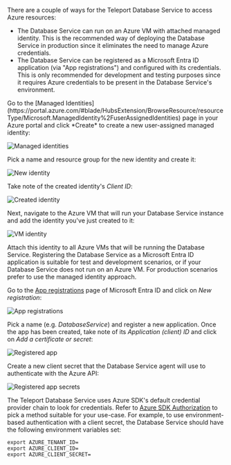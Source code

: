 There are a couple of ways for the Teleport Database Service to access Azure
resources:

- The Database Service can run on an Azure VM with attached managed identity. This
  is the recommended way of deploying the Database Service in production since
  it eliminates the need to manage Azure credentials.
- The Database Service can be registered as a Microsoft Entra ID application
  (via "App registrations") and configured with its credentials. This is only
  recommended for development and testing purposes since it requires Azure
  credentials to be present in the Database Service's environment.

<Tabs>
<TabItem label="Using managed identity">
  Go to the [Managed Identities](https://portal.azure.com/#blade/HubsExtension/BrowseResource/resourceType/Microsoft.ManagedIdentity%2FuserAssignedIdentities)
  page in your Azure portal and click *Create* to create a new user-assigned
  managed identity:

  ![Managed identities](../../../img/azure/managed-identities@2x.png)

  Pick a name and resource group for the new identity and create it:

  ![New identity](../../../img/database-access/guides/azure/new-identity.png)

  Take note of the created identity's *Client ID*:

  ![Created identity](../../../img/database-access/guides/azure/created-identity.png)

  Next, navigate to the Azure VM that will run your Database Service instance and
  add the identity you've just created to it:

  ![VM identity](../../../img/database-access/guides/azure/vm-identity.png)

  Attach this identity to all Azure VMs that will be running the Database
  Service.
</TabItem>
<TabItem label="Using app registrations">
  <Admonition type="note">
    Registering the Database Service as a Microsoft Entra ID application is
    suitable for test and development scenarios, or if your Database Service
    does not run on an Azure VM. For production scenarios prefer to use the
    managed identity
    approach.
  </Admonition>

  Go to the [App registrations](https://portal.azure.com/#blade/Microsoft_AAD_IAM/ActiveDirectoryMenuBlade/RegisteredApps)
  page of Microsoft Entra ID and click on *New registration*:

  ![App registrations](../../../img/azure/app-registrations@2x.png)

  Pick a name (e.g. *DatabaseService*) and register a new application. Once the
  app has been created, take note of its *Application (client) ID* and click on
  *Add a certificate or secret*:

  ![Registered app](../../../img/database-access/guides/azure/registered-app@2x.png)

  Create a new client secret that the Database Service agent will use to
  authenticate with the Azure API:

  ![Registered app secrets](../../../img/azure/registered-app-secrets@2x.png)

  The Teleport Database Service uses Azure SDK's default credential provider chain to
  look for credentials. Refer to [Azure SDK Authorization](https://docs.microsoft.com/en-us/azure/developer/go/azure-sdk-authorization)
  to pick a method suitable for your use-case. For example, to use
  environment-based authentication with a client secret, the Database Service should
  have the following environment variables set:

  ```code
  export AZURE_TENANT_ID=
  export AZURE_CLIENT_ID=
  export AZURE_CLIENT_SECRET=
  ```
</TabItem>
</Tabs>
